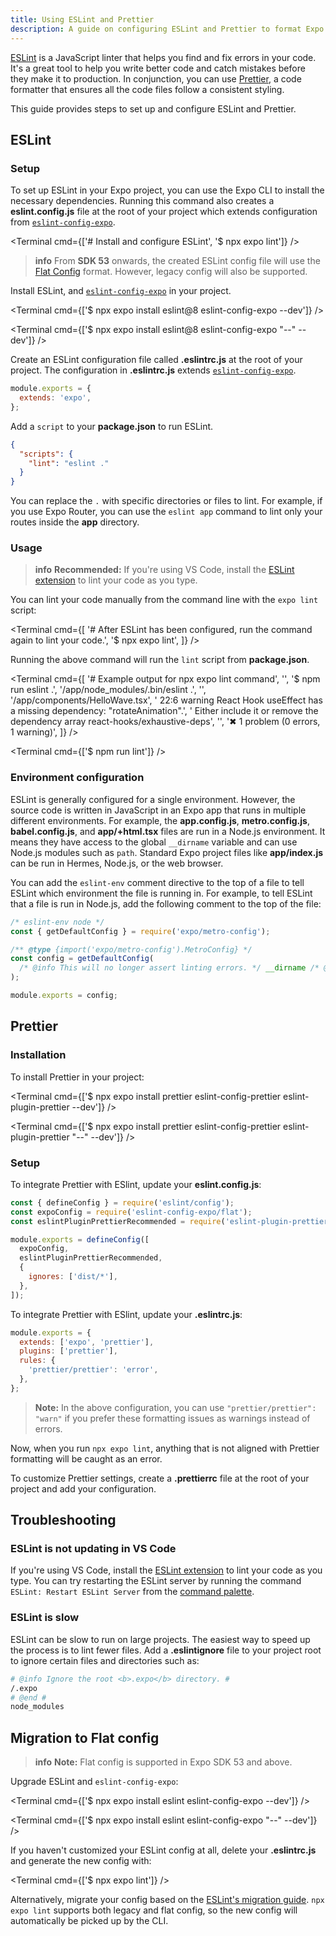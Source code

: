 ```yaml
---
title: Using ESLint and Prettier
description: A guide on configuring ESLint and Prettier to format Expo apps.
---
```



[ESLint](https://eslint.org/) is a JavaScript linter that helps you find and fix errors in your code. It's a great tool to help you write better code and catch mistakes before they make it to production. In conjunction, you can use [Prettier](https://prettier.io/docs/en/), a code formatter that ensures all the code files follow a consistent styling.

This guide provides steps to set up and configure ESLint and Prettier.

## ESLint

### Setup

To set up ESLint in your Expo project, you can use the Expo CLI to install the necessary dependencies. Running this command also creates a **eslint.config.js** file at the root of your project which extends configuration from [`eslint-config-expo`](https://github.com/expo/expo/tree/main/packages/eslint-config-expo).

<Terminal cmd={['# Install and configure ESLint', '$ npx expo lint']} />

> **info** From **SDK 53** onwards, the created ESLint config file will use the [Flat Config](https://eslint.org/blog/2022/08/new-config-system-part-2/) format. However, legacy config will also be supported.

<Collapsible summary="Setup instructions for SDK 50 and below">

<Step label="1">

Install ESLint, and [`eslint-config-expo`](https://github.com/expo/expo/tree/main/packages/eslint-config-expo) in your project.

<Tabs>

<Tab label="macOS/Linux">

<Terminal cmd={['$ npx expo install eslint@8 eslint-config-expo --dev']} />

</Tab>

<Tab label="Windows">

<Terminal cmd={['$ npx expo install eslint@8 eslint-config-expo "--" --dev']} />

</Tab>

</Tabs>

</Step>

<Step label="2">

Create an ESLint configuration file called **.eslintrc.js** at the root of your project. The configuration in **.eslintrc.js** extends [`eslint-config-expo`](https://github.com/expo/expo/tree/main/packages/eslint-config-expo).

```js .eslintrc.js
module.exports = {
  extends: 'expo',
};
```

</Step>

<Step label="3">

Add a `script` to your **package.json** to run ESLint.

```json package.json
{
  "scripts": {
    "lint": "eslint ."
  }
}
```

You can replace the `.` with specific directories or files to lint. For example, if you use Expo Router, you can use the `eslint app` command to lint only your routes inside the **app** directory.

</Step>

</Collapsible>

### Usage

> **info** **Recommended:** If you're using VS Code, install the [ESLint extension](https://marketplace.visualstudio.com/items?itemName=dbaeumer.vscode-eslint) to lint your code as you type.

You can lint your code manually from the command line with the `expo lint` script:

<Tabs>

<Tab label="For SDK 51 and above">

<Terminal
  cmd={[
    '# After ESLint has been configured, run the command again to lint your code.',
    '$ npx expo lint',
  ]}
/>

Running the above command will run the `lint` script from **package.json**.

<Terminal
  cmd={[
    '# Example output for npx expo lint command',
    '',
    '$ npm run eslint .',
    '/app/node_modules/.bin/eslint .',
    '',
    '/app/components/HelloWave.tsx',
    '  22:6 warning React Hook useEffect has a missing dependency: "rotateAnimation".',
    '       Either include it or remove the dependency array react-hooks/exhaustive-deps',
    '',
    '✖ 1 problem (0 errors, 1 warning)',
  ]}
/>

</Tab>

<Tab label="For SDK 50 and below">

<Terminal cmd={['$ npm run lint']} />

</Tab>

</Tabs>

### Environment configuration

ESLint is generally configured for a single environment. However, the source code is written in JavaScript in an Expo app that runs in multiple different environments. For example, the **app.config.js**, **metro.config.js**, **babel.config.js**, and **app/+html.tsx** files are run in a Node.js environment. It means they have access to the global `__dirname` variable and can use Node.js modules such as `path`. Standard Expo project files like **app/index.js** can be run in Hermes, Node.js, or the web browser.

You can add the `eslint-env` comment directive to the top of a file to tell ESLint which environment the file is running in. For example, to tell ESLint that a file is run in Node.js, add the following comment to the top of the file:

```js metro.config.js
/* eslint-env node */
const { getDefaultConfig } = require('expo/metro-config');

/** @type {import('expo/metro-config').MetroConfig} */
const config = getDefaultConfig(
  /* @info This will no longer assert linting errors. */ __dirname /* @end */
);

module.exports = config;
```

## Prettier

### Installation

To install Prettier in your project:

<Tabs>

<Tab label="macOS/Linux">

<Terminal
  cmd={['$ npx expo install prettier eslint-config-prettier eslint-plugin-prettier --dev']}
/>

</Tab>

<Tab label="Windows">

<Terminal
  cmd={['$ npx expo install prettier eslint-config-prettier eslint-plugin-prettier "--" --dev']}
/>

</Tab>

</Tabs>

### Setup

<Tabs>

<Tab label="Flat config">

To integrate Prettier with ESlint, update your **eslint.config.js**:

```js eslint.config.js
const { defineConfig } = require('eslint/config');
const expoConfig = require('eslint-config-expo/flat');
const eslintPluginPrettierRecommended = require('eslint-plugin-prettier/recommended');

module.exports = defineConfig([
  expoConfig,
  eslintPluginPrettierRecommended,
  {
    ignores: ['dist/*'],
  },
]);
```

</Tab>

<Tab label="Legacy config">

To integrate Prettier with ESlint, update your **.eslintrc.js**:

```js .eslintrc.js
module.exports = {
  extends: ['expo', 'prettier'],
  plugins: ['prettier'],
  rules: {
    'prettier/prettier': 'error',
  },
};
```

> **Note:** In the above configuration, you can use `"prettier/prettier": "warn"` if you prefer these formatting issues as warnings instead of errors.

</Tab>

</Tabs>

Now, when you run `npx expo lint`, anything that is not aligned with Prettier formatting will be caught as an error.

To customize Prettier settings, create a **.prettierrc** file at the root of your project and add your configuration.

<BoxLink
  title="Custom Prettier configuration"
  description="Learn more about customizing Prettier configuration."
  href="https://github.com/expo/expo/tree/main/packages/eslint-config-universe#customizing-prettier"
/>

## Troubleshooting

### ESLint is not updating in VS Code

If you're using VS Code, install the [ESLint extension](https://marketplace.visualstudio.com/items?itemName=dbaeumer.vscode-eslint) to lint your code as you type. You can try restarting the ESLint server by running the command `ESLint: Restart ESLint Server` from the [command palette](https://code.visualstudio.com/docs/getstarted/userinterface#_command-palette).

### ESLint is slow

ESLint can be slow to run on large projects. The easiest way to speed up the process is to lint fewer files. Add a **.eslintignore** file to your project root to ignore certain files and directories such as:

```sh .eslintignore
# @info Ignore the root <b>.expo</b> directory. #
/.expo
# @end #
node_modules
```

## Migration to Flat config

> **info** **Note:** Flat config is supported in Expo SDK 53 and above.

Upgrade ESLint and `eslint-config-expo`:

<Tabs>

<Tab label="macOS/Linux">

<Terminal cmd={['$ npx expo install eslint eslint-config-expo  --dev']} />

</Tab>

<Tab label="Windows">

<Terminal cmd={['$ npx expo install eslint eslint-config-expo "--" --dev']} />

</Tab>

</Tabs>

If you haven't customized your ESLint config at all, delete your **.eslintrc.js** and generate the new config with:

<Terminal cmd={['$ npx expo lint']} />

Alternatively, migrate your config based on the [ESLint's migration guide](https://eslint.org/docs/latest/use/configure/migration-guide). `npx expo lint` supports both legacy and flat config, so the new config will automatically be picked up by the CLI.
